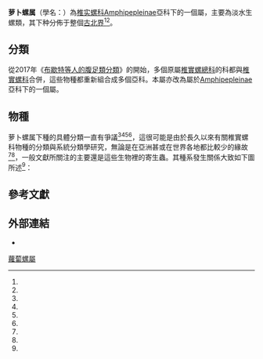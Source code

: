 {{Automatic taxobox
 | image = Lymnea auricularia1pl.jpg
 | image_caption = [[耳萝卜螺|耳萝卜螺]]
 | taxon = Radix
 | authority = [[Pierre_Dénys_de_Montfort|Montfort]], 1810<ref>Montfort D. de 1810. ''Conchyliologie systématique, et classification méthodique des coquilles; offrant leurs figures, leur arrangement générique, leurs descriptions caractéristiques, leurs noms; ainsi que leur synonymie en plusieurs langues. Ouvrage destiné à faciliter l'étude des coquilles, ainsi que leur disposition dans les cabinets d'histoire naturelle. Coquilles univalves, non cloisonnées''. Tome second. pp. [1-3], 1-676. Paris. (Schoell).</ref>
| synonyms_ref= <ref name="WoRMS_248262" />
| synonyms= 
* ''Auriculariana'' <small>Servain, 1881</small>
* ''Gulnaria'' <small>Turton, 1831</small>
* ''Limnaea (Radix)'' <small>Montfort, 1810</small> (genus-subgenus combination not accepted)
* ''Lymnaea (Peregriana)'' <small>Servain, 1881</small> 
* ''Lymnaea (Radix)'' <small>Montfort, 1810</small> (genus-subgenus combination not accepted)
* ''Neritostoma'' <small>H. Adams & A. Adams, 1855</small>
* ''Radix (Peregriana)'' <small>Servain, 1881</small>
* ''Radix (Radix)'' <small>Montfort, 1810</small>
| type_species= ''[[Radix_auricularia|Radix auricularia]]''
}}

'''萝卜螺属'''（學名：''{{lang|la|Radix}}''）為[[椎实螺科|椎实螺科]][[Amphipepleinae|Amphipepleinae]]亞科下的一個屬{{r|NCBI_55689|WoRMS_248262}}，主要為淡水生螺類，其下种分佈于整個[[古北界|古北界]]<ref name="WoRMS_248262" /><ref name=Pfenninger />。

==分類==
從2017年《[[布歇特等人的腹足類分類_(2017年)|布歇特等人的腹足類分類]]》的開始，多個原屬[[椎實螺總科|椎實螺總科]]的科都與[[椎實螺科|椎實螺科]]合併，這些物種都重新組合成多個亞科{{r|Bouchet 2017}}。本屬亦改為屬於[[Amphipepleinae|Amphipepleinae]]亞科下的一個屬{{r|WoRMS_248262}}。

==物種==
萝卜螺属下種的具體分類一直有爭議<ref name=PR2002 /><ref name=Glöer1987 /><ref name=Ward1997 /><ref name=Bargues2001 />，這很可能是由於長久以來有關椎實螺科物種的分類與系統分類學研究，無論是在亞洲甚或在世界各地都比較少的緣故<ref name="Dung 2013" /><ref name=Vinarski_2013 />，一般文獻所關注的主要還是這些生物裡的寄生蟲。其種系發生關係大致如下圖所述<ref name="Correa 2010" />：

{{clade
|label1='''''Radix'''''
      |1={{clade
         |1={{clade
            |1=''[[Radix_labiata|Radix labiata]]''
            |2={{clade
               |1=''[[Radix_peregra|Radix peregra]]''
               |2={{clade
                  |1=''[[Radix_ampla|Radix ampla]]''
                  |2=[[狭萝卜螺|狭萝卜螺]] ''[[Radix_lagotis|Radix lagotis]]''
                  }}
               }}
            }}
         |2={{clade
            |1={{clade
               |1=[[耳萝卜螺|耳萝卜螺]] ''[[Radix_auricularia|Radix auricularia]]''
               |2=''[[Radix_ovata|Radix ovata]]''
               }}
            |2={{clade
               |1=菲律賓的萝卜螺属生物
               |2={{clade
                  |1=加拿大和羅馬尼亞的萝卜螺属生物
                  |2={{clade
                     |1={{clade
                        |1=''[[Radix_natalensis|Radix natalensis]]''
                        |2=[[琵琶萝卜螺|琵琶萝卜螺]] ''[[Radix_luteola|Radix luteola]]''
                        }}
                     |2={{clade
                        |1=''[[Radix_quadrasi|Radix quadrasi]]''
                        |2=[[微红萝卜螺|微红萝卜螺]] ''[[Radix_rubiginosa|Radix rubiginosa]]''
                        }}
                     }}
                  }}
               }}
            }}
         }}
      }}

==參考文獻==
{{reflist|refs=
<ref name=Bargues2001>{{Cite journal 
| doi = 10.1016/S1567-1348(01)00019-3 
| last1 = Bargues | first1 = M. D. 
| last2 = Vigo | first2 = M. 
| last3 = Horak | first3 = P. 
| last4 = Dvorak | first4 = J. 
| last5 = Patzner | first5 = R. A. 
| last6 = Pointier | first6 = J. P. 
| last7 = Jackiewicz | first7 = M. 
| last8 = Meier-Brook | first8 = C. 
| last9 = Mas-Coma | first9 = S. 
| title = European Lymnaeidae (Mollusca: Gastropoda), intermediate hosts of trematodiases, based on nuclear ribosomal DNA ITS-2 sequences 
| journal = Infection, Genetics and Evolution 
| volume = 1 
| issue = 2 
| pages = 85–107 
| year = 2001 
| pmid = 12798024
}}</ref>
<ref name="Bouchet 2017">{{Bouchet 2017}}</ref>
<ref name="Correa 2010">{{Cite journal | last1 = Correa | first1 = A. C. | last2 = Escobar | first2 = J. S. | last3 = Durand | first3 = P. | last4 = Renaud | first4 = F. O. | last5 = David | first5 = P. | last6 = Jarne | first6 = P. | last7 = Pointier | first7 = J. P. | last8 = Hurtrez-Boussès | first8 = S. | doi = 10.1186/1471-2148-10-381 | title = Bridging gaps in the molecular phylogeny of the Lymnaeidae (Gastropoda: Pulmonata), vectors of Fascioliasis | journal = BMC Evolutionary Biology | volume = 10 | pages = 381 | year = 2010 | pmid =  21143890| pmc =3013105 }}</ref>
<ref name="Dung 2013">{{cite journal |last1=Dung |first1=B. T. |last2=Doanh |first2=P. N. |last3=The |first3=D. T. |last4=Loan |first4=H. T. |last5=Losson |first5=B. |last6=Caron |first6=Y. |year=2013 |title=Morphological and Molecular Characterization of Lymnaeid Snails and Their Potential Role in Transmission of ''Fasciola'' spp. in Vietnam |journal=''[[Korean_Journal_of_Parasitology|Korean Journal of Parasitology]]'' |volume=51 |issue=6 |pages=57-662 |doi=10.3347/kjp.2013.51.6.657 |language=en }}</ref>
<ref name=Glöer1987>{{cite book |last1=Glöer |first1=Peter |last2=Meier-Brook |first2=Claus |last3=Osterman |first3=Olaf |year=1987 |edition=6th |title=''Süsswassermollusken: ein Bestimmungsschlüssel für die Bundesrepublik Deutschland'' |trans_title=淡水軟體動物：一個德意志聯邦共和國的索引
|publisher=[[德國青年自然觀察聯合會|Deutscher Jugendbund für Naturbeobachtung]] |location=[[漢堡|Hamburg]] ([[德國|德國]]) |language=de }}</ref>
<ref name=NCBI_55689>{{NCBI|id=55689|taxon=''Radix''}}</ref>
<ref name=Pfenninger>{{Cite journal | last1 = Pfenninger | first1 = M. | last2 = Cordellier | first2 = M. | last3 = Streit | first3 = B. | title = Comparing the efficacy of morphologic and DNA-based taxonomy in the freshwater gastropod genus Radix (Basommatophora, Pulmonata) | journal = BMC Evolutionary Biology | volume = 6 | pages = 100 | year = 2006 | doi = 10.1186/1471-2148-6-100 | pmid =  17123437| pmc =1679812 }}</ref>
<ref name=PR2002>{{Cite journal 
| last1 = Remigio | first1 = E. 
| title = Molecular phylogenetic relationships in the aquatic snail genus Lymnaea , the intermediate host of the causative agent of fascioliasis: Insights from broader taxon sampling 
| doi = 10.1007/s00436-002-0658-8 
| journal = ''[[Parasitology_Research|Parasitology Research]]''
| volume = 88 
| issue = 7 
| pages = 687–696 
| year = 2002 
| pmid = 12107463 
| pmc = 
}}</ref>
<ref name=Vinarski_2013>{{cite journal
 |url=http://www.biotaxa.org/Ruthenica/article/view/1020
 |last=Vinarski
 |first=Maxim V.
 |year=2013
 |title=''One, two, or several? How many lymnaeid genera are there?''
 |journal=[[Ruthenica|Ruthenica]]
 |volume=23
 |issue=1
 |pages=41-58
 |language=en
 |access-date=2017-02-23
 |archive-date=2017-12-09
 |archive-url=https://web.archive.org/web/20171209020235/https://www.biotaxa.org/Ruthenica/article/view/1020
 |dead-url=no
 }}</ref>
<ref name=Ward1997>{{Cite journal
 | last1 = Ward | first1 = P. I.
 | last2 = Goater | first2 = C. P.
 | last3 = Mikos | first3 = M.
 | year = 1997
 | title = Shell variation in sympatric freshwater Lymnaea peregra and L. Ovata (Gastropoda: Lymnaeidae)
 | journal = Biological Journal of the Linnean Society
 | volume = 61 | pages = 139
 | doi = 10.1111/j.1095-8312.1997.tb01782.x
 | pmid =  | pmc = |language=en }}</ref>
<ref name="WoRMS_248262">{{WoRMS |id=248262
 |title=''Radix'' Montfort, 1810
 |last1=Bouchet |first1=P.
 |last2=Gofas |first2=S.
 |date=2018-02-02 |access-date=2018-07-14 }}</ref>
}}

==外部連結==
{{commonscat|Radix}}
* {{Wikispecies-inline|Raxix}}
{{taxonbar}}
[[Category:蘿蔔螺屬|]]